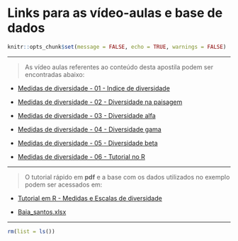 # Links para as vídeo-aulas e base de dados {#videoaulas}

```r
knitr::opts_chunk$set(message = FALSE, echo = TRUE, warnings = FALSE)
```

____

> As vídeo aulas referentes ao conteúdo desta apostila podem ser encontradas abaixo:

+ <a href="https://youtu.be/122st7UGfJQ" target="_blank">Medidas de diversidade - 01 - Indice de diversidade</a>

+ <a href="https://youtu.be/WEZcVBmxLE8" target="_blank">Medidas de diversidade - 02 - Diversidade na paisagem</a>

+ <a href="https://youtu.be/KbfNysRD2-A" target="_blank">Medidas de diversidade - 03 - Diversidade alfa</a>

+ <a href="https://youtu.be/Kmj7S1qIcKE" target="_blank">Medidas de diversidade - 04 - Diversidade gama</a>

+ <a href="https://youtu.be/P-smkB-m5Mo" target="_blank">Medidas de diversidade - 05 - Diversidade beta</a>

+ <a href="https://youtu.be/Ar28jUpmNPQ" target="_blank">Medidas de diversidade - 06 - Tutorial no R</a>

___

> O tutorial rápido em **pdf** e a base com os dados utilizados no exemplo podem ser acessados em:

+ <a href="https://github.com/FCopf/MedidasDiversidade/blob/master/notebook/Tutorial_diversidade_R.pdf" target="_blank">Tutorial em R - Medidas e Escalas de diversidade</a>

+ <a href="https://github.com/FCopf/MedidasDiversidade/blob/master/datasets/Baia_santos.xlsx" target="_blank">Baia_santos.xlsx</a>

___

```r
rm(list = ls())
```

